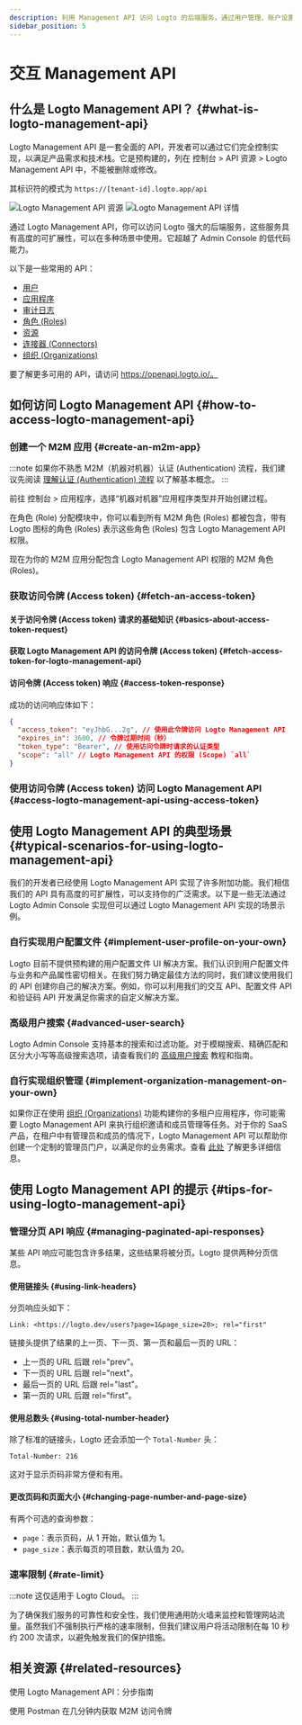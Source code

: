 ```yaml
---
description: 利用 Management API 访问 Logto 的后端服务，通过用户管理、账户设置、身份验证和多租户架构扩展你的 CIAM 系统。
sidebar_position: 5
---
```




# 交互 Management API

## 什么是 Logto Management API？ \{#what-is-logto-management-api}

Logto Management API 是一套全面的 API，开发者可以通过它们完全控制实现，以满足产品需求和技术栈。它是预构建的，列在 <CloudLink to="/api-resources">控制台 > API 资源 > Logto Management API</CloudLink> 中，不能被删除或修改。

其标识符的模式为 `https://[tenant-id].logto.app/api`

<img alt="Logto Management API 资源" src={logtoManagementApiResourceSrc} />

<img alt="Logto Management API 详情" src={logtoManagementApiDetailsSrc} />

通过 Logto Management API，你可以访问 Logto 强大的后端服务，这些服务具有高度的可扩展性，可以在多种场景中使用。它超越了 Admin Console 的低代码能力。

以下是一些常用的 API：

- [用户](https://openapi.logto.io/operation/operation-getuser)
- [应用程序](https://openapi.logto.io/operation/operation-listapplications)
- [审计日志](https://openapi.logto.io/operation/operation-listlogs)
- [角色 (Roles)](https://openapi.logto.io/operation/operation-listroles)
- [资源](https://openapi.logto.io/operation/operation-listresources)
- [连接器 (Connectors)](https://openapi.logto.io/operation/operation-listconnectors)
- [组织 (Organizations)](https://openapi.logto.io/operation/operation-listorganizations)

要了解更多可用的 API，请访问 https://openapi.logto.io/。

## 如何访问 Logto Management API \{#how-to-access-logto-management-api}

### 创建一个 M2M 应用 \{#create-an-m2m-app}

:::note
如果你不熟悉 M2M（机器对机器）认证 (Authentication) 流程，我们建议先阅读 [理解认证 (Authentication) 流程](/integrate-logto/integrate-logto-into-your-application/understand-authentication-flow/#machine-to-machine-authentication-flow) 以了解基本概念。
:::

前往 <CloudLink to="/applications">控制台 > 应用程序</CloudLink>，选择“机器对机器”应用程序类型并开始创建过程。

<M2mRoleAssignment />

在角色 (Role) 分配模块中，你可以看到所有 M2M 角色 (Roles) 都被包含，带有 Logto 图标的角色 (Roles) 表示这些角色 (Roles) 包含 Logto Management API 权限。

现在为你的 M2M 应用分配包含 Logto Management API 权限的 M2M 角色 (Roles)。

### 获取访问令牌 (Access token) \{#fetch-an-access-token}

#### 关于访问令牌 (Access token) 请求的基础知识 \{#basics-about-access-token-request}

<BasicsAboutAccessTokenRequest />

#### 获取 Logto Management API 的访问令牌 (Access token) \{#fetch-access-token-for-logto-management-api}

<FetchAccessTokenForLogtoManagementApi />

#### 访问令牌 (Access token) 响应 \{#access-token-response}

成功的访问响应体如下：

```json
{
  "access_token": "eyJhbG...2g", // 使用此令牌访问 Logto Management API
  "expires_in": 3600, // 令牌过期时间（秒）
  "token_type": "Bearer", // 使用访问令牌时请求的认证类型
  "scope": "all" // Logto Management API 的权限 (Scope) `all`
}
```

<M2mAccessTokenNote />

### 使用访问令牌 (Access token) 访问 Logto Management API \{#access-logto-management-api-using-access-token}

<AccessTokenUsage />

<AccessLogtoManagementApiUsingAccessToken />

## 使用 Logto Management API 的典型场景 \{#typical-scenarios-for-using-logto-management-api}

我们的开发者已经使用 Logto Management API 实现了许多附加功能。我们相信我们的 API 具有高度的可扩展性，可以支持你的广泛需求。以下是一些无法通过 Logto Admin Console 实现但可以通过 Logto Management API 实现的场景示例。

### 自行实现用户配置文件 \{#implement-user-profile-on-your-own}

Logto 目前不提供预构建的用户配置文件 UI 解决方案。我们认识到用户配置文件与业务和产品属性密切相关。在我们努力确定最佳方法的同时，我们建议使用我们的 API 创建你自己的解决方案。例如，你可以利用我们的交互 API、配置文件 API 和验证码 API 开发满足你需求的自定义解决方案。

### 高级用户搜索 \{#advanced-user-search}

Logto Admin Console 支持基本的搜索和过滤功能。对于模糊搜索、精确匹配和区分大小写等高级搜索选项，请查看我们的 [高级用户搜索](/user-management/advanced-user-search) 教程和指南。

### 自行实现组织管理 \{#implement-organization-management-on-your-own}

如果你正在使用 [组织 (Organizations)](/organizations) 功能构建你的多租户应用程序，你可能需要 Logto Management API 来执行组织邀请和成员管理等任务。对于你的 SaaS 产品，在租户中有管理员和成员的情况下，Logto Management API 可以帮助你创建一个定制的管理员门户，以满足你的业务需求。查看 [此处](/end-user-flows/organization-experience/) 了解更多详细信息。

## 使用 Logto Management API 的提示 \{#tips-for-using-logto-management-api}

### 管理分页 API 响应 \{#managing-paginated-api-responses}

某些 API 响应可能包含许多结果，这些结果将被分页。Logto 提供两种分页信息。

#### 使用链接头 \{#using-link-headers}

分页响应头如下：

```
Link: <https://logto.dev/users?page=1&page_size=20>; rel="first"
```

链接头提供了结果的上一页、下一页、第一页和最后一页的 URL：

- 上一页的 URL 后跟 rel="prev"。
- 下一页的 URL 后跟 rel="next"。
- 最后一页的 URL 后跟 rel="last"。
- 第一页的 URL 后跟 rel="first"。

#### 使用总数头 \{#using-total-number-header}

除了标准的链接头，Logto 还会添加一个 `Total-Number` 头：

```
Total-Number: 216
```

这对于显示页码非常方便和有用。

#### 更改页码和页面大小 \{#changing-page-number-and-page-size}

有两个可选的查询参数：

- `page`：表示页码，从 1 开始，默认值为 1。
- `page_size`：表示每页的项目数，默认值为 20。

### 速率限制 \{#rate-limit}

:::note
这仅适用于 Logto Cloud。
:::

为了确保我们服务的可靠性和安全性，我们使用通用防火墙来监控和管理网站流量。虽然我们不强制执行严格的速率限制，但我们建议用户将活动限制在每 10 秒约 200 次请求，以避免触发我们的保护措施。

## 相关资源 \{#related-resources}

<Url href="https://blog.logto.io/management-api">使用 Logto Management API：分步指南</Url>

<Url href="https://blog.logto.io/use-postman-to-obtain-m2m-access-token">
  使用 Postman 在几分钟内获取 M2M 访问令牌
</Url>
